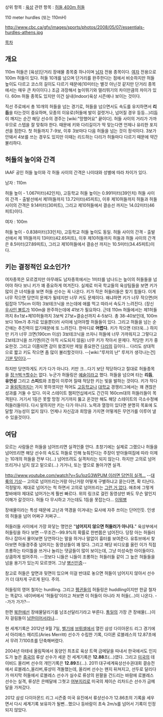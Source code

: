 상위 항목 : [[육상]]
관련 항목 : [[허들]],[[400m 허들]]

110 meter hurdles (또는 110mH)

http://www.cbc.ca/gfx/images/sports/photos/2008/05/07/essentials-hurdles-athens.jpg

[[목차]]

== 개요 ==
110m 허들은 [육상]단거리 장애물 종목중 하나이며 [[남자]] 전용 종목이다. [[여자]] 전용으로 100m 허들이 있다. 허들 10개를 넘으며 단거리를 완주한다는 점에서 비슷하지만 허들 높이도 다르고 코스의 길이도 다르기 때문에(10미터는 별것 아닌것 같지만 단거리 종목에서는 매우 큰 차이이다.) 조금 과장해서 높이뛰기와 멀리뛰기의 차이만큼의 차이가 있다. 60m 허들 종목도 있지만 이건 실내(Indoor)육상 시즌에나 보이는 것이다.

직선 주로에서 총 10개의 허들을 넘는 경기로, 허들을 넘으면서도 속도를 유지하면서 '''리듬'''을 타는것이 중요하며, 모종의 이유로(허들에 발이 걸렷거나, 넘어질 경우 등등...)리듬이 깨지는 순간 해당 선수의 경주는 [wiki:"망했어요" 끝이다]. 허들 사이의 거리가 가까우므로 스텝을 잘 맞춰야 한다. 때문에 키와 다리길이가 딱 맞는다면 언제나 유리한 포지션을 점한다. 첫 허들까지 7-9보, 이후 3보마다 다음 허들을 넘는 것이 정석이다. 3보가 안돼서 4보를 쓰는 경우도 있지만 이때는 리드하는 다리가 허들마다 다르기 때문에 약간 불리하다.

== 허들의 높이와 간격 ==
IAAF 공인 허들 높이와 각 허들 사이의 간격은 나이대와 성별에 따라 차이가 있다.

남자 : 110m

허들 높이 - 1.067미터(42인치), 고등학교 허들 높이는 0.991미터(39인치)
허들 사이의 간격 - 출발선에서 제1허들까지 13.72미터(45피트), 이후 제10허들까지 허들과 허들 사이의 간격은 9.14미터(30피트), 그리고 제10허들에서 결승선 까지는 14.02미터(46피트)이다.

여자 : 100m

허들 높이 - 0.838미터(33인치), 고등학교 허들 높이도 동일.
허들 사이의 간격 - 출발선에서 제 1허들까지 13미터(42.65피트), 이후 제10허들까지 허들과 허들 사이의 간격은 8.5미터(27.89피트), 그리고 제10허들에서 결승선 까지는 10.5미터(34.45피트)이다.

== 키는 결정적인 요소인가? ==

여자종목은 모르겠지만 아무래도 남자종목에서는 1미터를 넘나드는 높이의 허들들을 넘어야 하다 보니 키가 꽤 중요하게 여겨진다. 실제로 미국 학교들의 육상팀들을 보면 키가 많이 큰 녀석들을 보면 허들 선수는 꼭 나온다. 키가 작은 허들러들은 찾기 힘들다. 이게 너무 작으면 당연히 문제가 될테지만 너무 커도 문제이다. 왜냐하면 키가 너무 작으면(어림잡아 175cm 이하) 3보테크닉을 쓰는데에 애를 먹고 따라서 속도가 느려진다. (장신 [[우사인 볼트]]가 100m을 완주하는데에 41보가 필요하다. 근데 110m 허들에서는 제1허들까지 8±1보+제10허들까지 3보씩 27보+결승선까지 4-5보다. 총 38-40보인데, 100m보다 10m가 추가로 있을뿐더러 사이에 넘어야할 허들들이 있다. 그리고 허들을 넘는 순간에는 추진력이 없기때문에 또 느려진다. 한마디로 '''어렵다.''' 키가 작으면 더더욱...) 하지만 키가 너무 크면(190cm 이상) 3보테크닉을 쓰자니 허들에 너무 가까워지고 그렇다고 2보테크닉을 쓰기엔(이건 아직 시도되지 않음) 너무 키가 작아서 문제다. 적당한 키가 중요한것. 그리고 이쯤되면 감이 왔겠지만 제일 중요한건 [[다리]]의 길이다... 다리도 상대적으로 짧고 키도 작으면 좀 많이 불리할것이다. --[wiki:"루저의 난" 루저가 생각나는건] [[기분 탓]]이다.--

하지만 당연하게도 키가 다가 아니다. 키만 크...다기 보단 적당하다고 절대로 허들종목을 [[정ㅋ벅ㅋ]]할수는 없다. 누군가 허들링은 [[예술]]이라고 했다. 허들을 넘으며 타는 '''리듬''', '''유연성''' 그리고 '''스피드'''와 조합이 이루어 질때 적당한 키는 빛을 발하는 것이다. 키가 작다고 [[올림픽]]까지는 가지 못하겟지만 적어도 [[고등학교]]나 [[대학교]] 경쟁리그에서는 꽤 괜찮은 성과를 거둘 수 있다. 미국 스테이트 챔피언십에서도 간간히 160cm대의 허들러들이 목격된다. 거기서 1등은 못할 망정 거기까지 뚫고 온것만 해도 해당 스테이트의 극소수정예 허들러들이다. 다시 말하지만 키는 다가 아니다. 노력과 열정이 있다면 분명히 목표에 도달할 가능성이 없지 않다. 언제나 자신감과 희망을 가지면 어떻게든 무언가를 이루어 낼수 있을것이다.

== 여담 ==

모르는 사람들은 허들을 넘어뜨리면 실격인줄 안다. 초창기에는 실제로 그랬으나 허들을 넘어뜨리면 해당 선수의 속도도 허들로 인해 늦춰진다는 주장이 받아들여짐에 따라 이제는 10개의 허들을 전부 다(...) 넘어뜨려도 실격처리는 되지 않는다. 하지만 고의로 넘어뜨리거나 넘지 않고 밑으로(...) 가거나, 또는 옆으로 돌아가면 실격.

[[http://www.youtube.com/watch?v=Su1ozG3WPUM 이러면 당연히 실격...]] --[[대륙의 기상]]-- 고의로 넘어뜨리는거랑 아닌거랑 어떻게 구별하냐고 묻는다면, 확 티난다. 걱정말자. 제대로 넘어가는 척 하면서 고의로 넘어뜨리는 [[그런 거 없다]]. 애초에 그렇게 할바에야 제대로 넘어가는게 훨씬 빠르다. 위의 링크로 걸린 동영상만 봐도 무슨 말인지 이해가 갈것이다. 허들 다 무시하고 가는데도 1등을 못잡는다... [[이뭐병]]

장애물이라는 특성 때문에 고난과 역경을 이겨내는 묘사에 자주 쓰이는 단어인듯. 인생의 허들을 넘어 어쩌구 저쩌구...

허들러들 사이에서 가장 와닿는 명언은 "'''넘어지지 않으면 허들러가 아니다.'''" 육상부에서 허들링을 하다 보면 --무조건--99.9%의 확률로 한번쯤은 넘어진다. 당장 아는 허들러 하나 잡아서 물어보면 당연하다는 말을 하거나 말없이 흉터를 보여준다. 유튜브에서 찾아보면 허들경주중 넘어지는 동영상들이 꽤 많다. 그리고 해당 비디오를 올린 이가 직접 조롱하는 타이틀을 쓰거나 놀리는 댓글들이 많이 보이는데, 그냥 미성숙한 아이들이다. 상큼하게 씹어주자. --것보다 니들은 니들이 조롱하는 허들러들 같이 그 높은 허들들을 넘을 용기가 있는지 모르겟어. 그냥 [[병신]]인증--

참고로 허들은 앞면과 뒷면이 있으며 이걸 반대로 놓으면 허들이 넘어지지 않아서 선수가 더 대차게 구르게 된다. 주의.

허들링의 영어 철자는 hurdling. 그리고 [[펭귄]]들의 허들링은 huddling이지만 한글 철자는 똑같다. 네이버에서 '허들링'이라고 쳐보면 이 허들이 아니라 저 허들(...)이 나온다. --가가 가가?--

한편 [[북한]]에선 장애물달리기를 남조선달리기라고 부른다. [[통일]]의 가장 큰 장애물(...)이자 걸림돌이 [[남한]]이어서라나... 

현 세계기록은 2012년 9월 7일, [[벨기에]] [[브뤼셀]]에서 열린 삼성 다이아몬드 리그 경기에서 아리에스 메리트(Aries Merritt) 선수가 수립한 기록, 다이론 로블레스의 12.87초에서 무려 7/100초를 단축해버렸다.

2004년 아테네 올림픽에서 동양인 최초로 육상 트랙 금메달을 따내서 한국에서도 인지도가 높은 [[중국]]의 류샹 선수가 세운 전 세계기록은 '''12.88'''초(...)였다. 그리고 [[미국]]의 데이비드 올리버 선수의 개인기록은 '''12.89'''초(...). 2011 대구세계육상선수권대회 결승전에서 로블레스,올리버,류샹이 격돌했는데, 올리버 선수는 왠지 뒤쳐지고, 선두로 달리다가 마지막 허들에서 로블레스 선수가 실수로 류샹의 왼팔을 건드리는 바람에  로블레스 선수는 실격, 류샹은 은메달에 그쳣고 [[어부지리]]로 미국의 제이슨 리차드슨 선수가 금메달을 가져갔다.

2012 삼성 다이아몬드 리그 시즌중 미국 유진에서 류샹선수가 12.86초의 기록을 세우면서 다시 세계기록 보유자가 될뻔...했으나 등바람이 초속 2m/s를 넘어서 기록이 인정되지 않았다.
